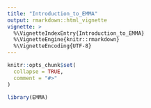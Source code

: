 ```yaml
---
title: "Introduction_to_EMMA"
output: rmarkdown::html_vignette
vignette: >
  %\VignetteIndexEntry{Introduction_to_EMMA}
  %\VignetteEngine{knitr::rmarkdown}
  %\VignetteEncoding{UTF-8}
---
```


```r
knitr::opts_chunk$set(
  collapse = TRUE,
  comment = "#>"
)
```

```r
library(EMMA)
```
